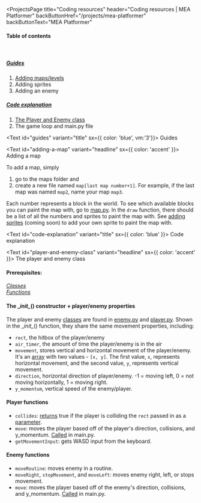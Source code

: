 
<ProjectsPage 
    title="Coding resources" 
    header="Coding resources | MEA Platformer"
    backButtonHref="/projects/mea-platformer"
    backButtonText="MEA Platformer"
>

#### Table of contents
<br/>

##### [Guides](#guides)
1. [Adding maps/levels](#adding-a-map)
2. Adding sprites
3. Adding an enemy
##### [Code explanation](#code-explanation)
1. [The Player and Enemy class](#player-and-enemy-class)
2. The game loop and main.py file

<Text id="guides" variant="title" sx={{ color: 'blue', vm:'3'}}>
Guides
</Text>

<Text id="adding-a-map" variant="headline" sx={{ color: 'accent' }}>
Adding a map
</Text>

To add a map, simply 
1. go to the maps folder and 
2. create a new file named `map[last map number+1]`. For example, if the last map was named `map2`, name your map `map3`. 

Each number represents a block in the world. 
To see which available blocks you can paint the map with, go to [map.py](https://repl.it/@ShawnZhuang/MEA-Platformer#map.py).
In the `draw` function, there should be a list of all the numbers and sprites to paint the map with.
See [adding sprites](#adding-a-map) (coming soon) to add your own sprite to paint the map with.

<Text id="code-explanation" variant="title" sx={{ color: 'blue' }}>
Code explanation
</Text>

<Text id="player-and-enemy-class" variant="headline" sx={{ color: 'accent' }}>
The player and enemy class
</Text>

#### **Prerequisites:**  
[*Classes*](https://www.w3schools.com/python/python_classes.asp)   
[*Functions*](https://www.w3schools.com/python/python_functions.asp)    
#### **The \__init\__() constructor + player/enemy properties**  
The player and enemy [classes](https://www.w3schools.com/python/python_classes.asp) are found in [enemy.py](https://repl.it/@ShawnZhuang/MEA-Platformer#enemy.py) and [player.py](https://repl.it/@ShawnZhuang/MEA-Platformer#player.py). Shown in the \__init\__() function, they share the same movement properties, including:
- `rect`, the hitbox of the player/enemy
- `air_timer`, the amount of time the player/enemy is in the air
- `movement`, stores vertical and horizontal movement of the player/enemy. It's an [array](https://www.w3schools.com/python/python_arrays.asp) with two values - `[x, y]`. The first value, `x`, represents horizontal movement, and the second value, `y`, represents vertical movement.
- `direction`, horizontal direction of player/enemy. -1 = moving left, 0 = not moving horizontally, 1 = moving right.
- `y_momentum`, vertical speed of the enemy/player.
#### Player functions
- `collides`: [returns](https://www.w3schools.com/python/gloss_python_function_return_value.asp) true if the player is colliding the `rect` passed in as a [parameter](https://www.w3schools.com/python/python_functions.asp#:~:text=A%20parameter%20is%20the%20variable,function%20when%20it%20is%20called).
- `move`: moves the player based off of the player's direction, collisions, and y_momentum. [Called](https://www.w3schools.com/python/gloss_python_function_call.asp) in main.py.
- `getMovementInput`: gets WASD input from the keyboard.
#### Enemy functions
- `moveRoutine`: moves enemy in a routine.
- `moveRight`, `stopMovement`, and `moveLeft`: moves enemy right, left, or stops movement.
- `move`: moves the player based off of the enemy's direction, collisions, and y_momentum. [Called](https://www.w3schools.com/python/gloss_python_function_call.asp) in main.py.

</ProjectsPage>